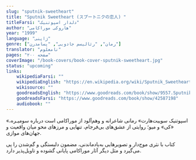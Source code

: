 ```yaml
---
slug: "sputnik-sweetheart"
title: "Sputnik Sweetheart (スプートニクの恋人) "
titleFarsi: "دلدار اسپوتنیک"
author: "هاروکی موراکامی"
year: "1999"
language: "ژاپنی"
genre: ["رمان", "رئالیسم جادویی", "پسامدرن"]
translator: "نامعلوم"
pages: "۲۰۰ صفحه"
coverImage: "/book-covers/book-cover-sputnik-sweetheart.jpg"
status: "upcoming"
links:
    wikipediaFarsi: ""  
    wikipediaEnglish: "https://en.wikipedia.org/wiki/Sputnik_Sweetheart"
    wikisource: ""
    goodreadsEnglish: "https://www.goodreads.com/book/show/9557.Sputnik_Sweetheart"
    goodreadsFarsi: "https://www.goodreads.com/book/show/42587198"
    audiobook: ""
---
```


«اسپوتنیک سوییت‌هارت» رمانی شاعرانه و وهم‌آلود از موراکامی است درباره سومیـره، «کی» و میو؛ روایتی از عشق‌های بی‌فرجام، تنهایی و مرزهای محو میان واقعیت و جهان‌های موازی.

کتاب با نثری موج‌دار و تصویرهایی به‌یادماندنی، مضمون دلبستگی و گم‌شدن را پی می‌گیرد و مثل دیگر آثار موراکامی پایانی گشوده و تاویل‌پذیر دارد.
